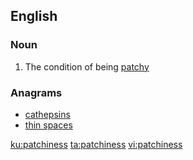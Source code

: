 ==English==

===Noun===
{{en-noun|-}}

# The condition of being [[patchy]]

===Anagrams===
* [[cathepsins#English|cathepsins]]
* [[thin spaces#English|thin spaces]]

[[ku:patchiness]]
[[ta:patchiness]]
[[vi:patchiness]]